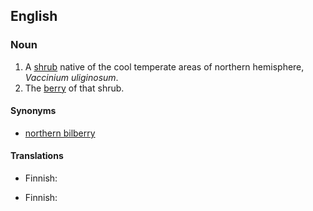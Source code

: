{{wikipedia|vaccinium uliginosum}}
==English==

===Noun===
{{en-noun|sg=[[bog]] [[bilberry]]|bog bilberries}}

# A [[shrub]] native of the cool temperate areas of northern hemisphere, ''Vaccinium uliginosum''.
# The [[berry]] of that shrub.

====Synonyms====
*[[northern bilberry]]

====Translations====
{{trans-top|shrub}}
*Finnish: {{t-|fi|juolukka}}
{{trans-mid}}
{{trans-bottom}}

{{trans-top|berry}}
*Finnish: {{t-|fi|juolukka}}
{{trans-mid}}
{{trans-bottom}}
